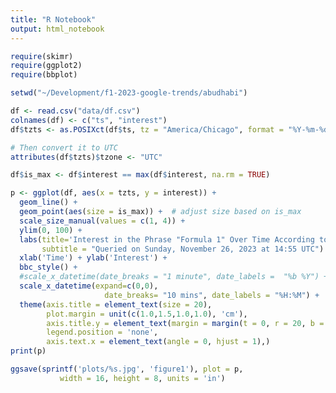 ```yaml
---
title: "R Notebook"
output: html_notebook
---
```


```r
require(skimr)
require(ggplot2)
require(bbplot)
```

```r
setwd("~/Development/f1-2023-google-trends/abudhabi")
```

```r
df <- read.csv("data/df.csv")
colnames(df) <- c("ts", "interest")
df$tzts <- as.POSIXct(df$ts, tz = "America/Chicago", format = "%Y-%m-%dT%H:%M:%S")

# Then convert it to UTC
attributes(df$tzts)$tzone <- "UTC"

df$is_max <- df$interest == max(df$interest, na.rm = TRUE)
```


```r
p <- ggplot(df, aes(x = tzts, y = interest)) +
  geom_line() +
  geom_point(aes(size = is_max)) +  # adjust size based on is_max
  scale_size_manual(values = c(1, 4)) +
  ylim(0, 100) +
  labs(title='Interest in the Phrase "Formula 1" Over Time According to Google Trends',
       subtitle = "Queried on Sunday, November 26, 2023 at 14:55 UTC") +
  xlab('Time') + ylab('Interest') +
  bbc_style() +
  #scale_x_datetime(date_breaks = "1 minute", date_labels =  "%b %Y") +
  scale_x_datetime(expand=c(0,0),
                     date_breaks= "10 mins", date_labels = "%H:%M") +
  theme(axis.title = element_text(size = 20), 
        plot.margin = unit(c(1.0,1.5,1.0,1.0), 'cm'),
        axis.title.y = element_text(margin = margin(t = 0, r = 20, b = 0, l = 0)),
        legend.position = 'none',
        axis.text.x = element_text(angle = 0, hjust = 1),) 
print(p)
```

```r
ggsave(sprintf('plots/%s.jpg', 'figure1'), plot = p, 
           width = 16, height = 8, units = 'in')
```

